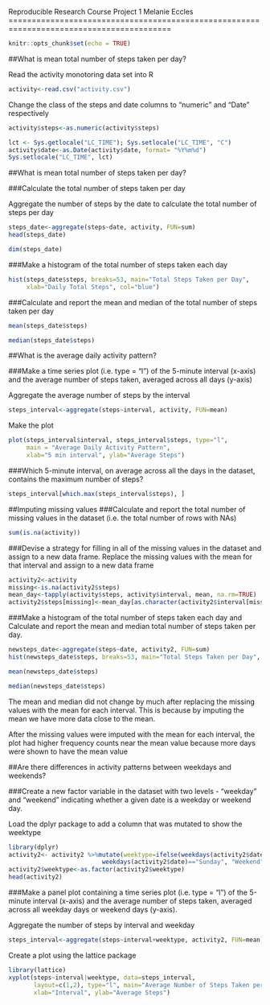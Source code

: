 Reproducible Research Course Project 1
Melanie Eccles
=========================================================================================
```r
knitr::opts_chunk$set(echo = TRUE)
```
##What is mean total number of steps taken per day?

Read the activity monotoring data set into R
```r
activity<-read.csv("activity.csv")
```

Change the class of the steps and date columns to "numeric" and "Date" respectively
```r
activity$steps<-as.numeric(activity$steps)

lct <- Sys.getlocale("LC_TIME"); Sys.setlocale("LC_TIME", "C")
activity$date<-as.Date(activity$date, format= "%Y%m%d")
Sys.setlocale("LC_TIME", lct)
```

##What is mean total number of steps taken per day?

###Calculate the total number of steps taken per day

Aggregate the number of steps by the date to calculate the total number of steps per day
```r
steps_date<-aggregate(steps~date, activity, FUN=sum)
head(steps_date)
```
```r
dim(steps_date)
```

###Make a histogram of the total number of steps taken each day
```r
hist(steps_date$steps, breaks=53, main="Total Steps Taken per Day", 
     xlab="Daily Total Steps", col="blue")
```

###Calculate and report the mean and median of the total number of steps taken per day
```r
mean(steps_date$steps)
```
```r
median(steps_date$steps)
```

##What is the average daily activity pattern?

###Make a time series plot (i.e. type = "l") of the 5-minute interval (x-axis) and the average number of steps taken, averaged across all days (y-axis)

Aggregate the average number of steps by the interval
```r
steps_interval<-aggregate(steps~interval, activity, FUN=mean)
```

Make the plot
```r
plot(steps_interval$interval, steps_interval$steps, type="l",
     main = "Average Daily Activity Pattern", 
     xlab="5 min interval", ylab="Average Steps")
```

###Which 5-minute interval, on average across all the days in the dataset, contains the maximum number of steps?

```r
steps_interval[which.max(steps_interval$steps), ]
```

##Imputing missing values
###Calculate and report the total number of missing values in the dataset (i.e. the total number of rows with NAs)
```r
sum(is.na(activity))
```

###Devise a strategy for filling in all of the missing values in the dataset and assign to a new data frame. 
Replace the missing values with the mean for that interval and assign to a new data frame
```r
activity2<-activity
missing<-is.na(activity2$steps)
mean_day<-tapply(activity$steps, activity$interval, mean, na.rm=TRUE)
activity2$steps[missing]<-mean_day[as.character(activity2$interval[missing])]
```

###Make a histogram of the total number of steps taken each day and Calculate and report the mean and median total number of steps taken per day.

```r
newsteps_date<-aggregate(steps~date, activity2, FUN=sum)
hist(newsteps_date$steps, breaks=53, main="Total Steps Taken per Day", xlab="Daily Total Steps", col="blue")
```

```r
mean(newsteps_date$steps)
```

```r
median(newsteps_date$steps)
```

The mean and median did not change by much after replacing the missing values with the mean for each interval. This is because by imputing the mean we have more data close to the mean.

After the missing values were imputed with the mean for each interval, the plot had higher frequency counts near the mean value because more days were shown to have the mean value

##Are there differences in activity patterns between weekdays and weekends?

###Create a new factor variable in the dataset with two levels - "weekday" and "weekend" indicating whether a given date is a weekday or weekend day.

Load the dplyr package to add a column that was mutated to show the weektype
```r
library(dplyr)
activity2<- activity2 %>%mutate(weektype=ifelse(weekdays(activity2$date)=="Saturday"|
                          weekdays(activity2$date)=="Sunday", "Weekend", "Weekday"))
activity2$weektype<-as.factor(activity2$weektype)
head(activity2)
```


###Make a panel plot containing a time series plot (i.e. type = "l") of the 5-minute interval (x-axis) and the average number of steps taken, averaged across all weekday days or weekend days (y-axis).

Aggregate the number of steps by interval and weekday
```r
steps_interval<-aggregate(steps~interval+weektype, activity2, FUN=mean)
```

Create a plot using the lattice package
```r
library(lattice)
xyplot(steps~interval|weektype, data=steps_interval, 
       layout=c(1,2), type="l", main="Average Number of Steps Taken per Interval by Day",
       xlab="Interval", ylab="Average Steps")
```

